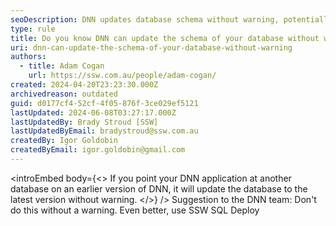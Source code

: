 ```yaml
---
seoDescription: DNN updates database schema without warning, potentially altering data integrity.
type: rule
title: Do you know DNN can update the schema of your database without warning?
uri: dnn-can-update-the-schema-of-your-database-without-warning
authors:
  - title: Adam Cogan
    url: https://ssw.com.au/people/adam-cogan/
created: 2024-04-20T23:23:30.000Z
archivedreason: outdated
guid: d0177cf4-52cf-4f05-876f-3ce029ef5121
lastUpdated: 2024-06-08T03:27:17.000Z
lastUpdatedBy: Brady Stroud [SSW]
lastUpdatedByEmail: bradystroud@ssw.com.au
createdBy: Igor Goldobin
createdByEmail: igor.goldobin@gmail.com
---
```


<introEmbed
  body={<>
If you point your DNN application at another database on an earlier version of DNN, it will update the database to the latest version without warning.
  </>}
/>
Suggestion to the DNN team: Don't do this without a warning. Even better, use SSW SQL Deploy
